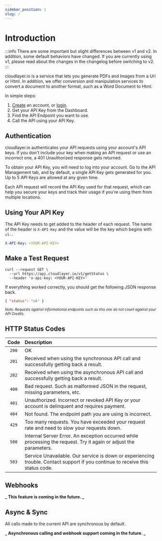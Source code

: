 ```yaml
---
sidebar_position: 1
slug: /
---
```



# Introduction

<BaseUrlCodeBlock title="API Base URL - v2" />

:::info
There are some important but slight differences between v1 and v2. In addition, some default behaviors have changed. If you are currently using v1, please read about the changes in the changelog before switching to v2.
:::

cloudlayer.io is a service that lets you generate PDFs and Images from a Url or Html. In addition, we offer conversion and manipulation services to convert a document to another format, such as a Word Document to Html.

In simple steps:

1. [Create](https://cloudlayer.io/auth/register) an account, or [login](https://cloudlayer.io/auth/login).
2. Get your API Key from the Dashboard.
3. Find the API Endpoint you want to use.
4. Call the API using your API Key.

## Authentication

cloudlayer.io authenticates your API requests using your account's API keys. If you don't include your key when making an API request or use an incorrect one, a 401 Unauthorized response gets returned.

To obtain your API Key, you will need to log into your account. Go to the API Management tab, and by default, a single API Key gets generated for you. Up to 5 API Keys are allowed at any given time.

Each API request will record the API Key used for that request, which can help you secure your keys and track their usage if you're using them from multiple locations.

## Using Your API Key

The API Key needs to get added to the header of each request. The name of the header is `X-API-Key` and the value will be the key which begins with `cl-`.

```yaml title="API Key Example"
X-API-Key: <YOUR-API-KEY>
```

## Make a Test Request

```shell
curl --request GET \
  --url https://api.cloudlayer.io/v1/getStatus \
  --header 'x-api-key: <YOUR-API-KEY>'
```

If everything worked correctly, you should get the following JSON response back.

```json
{ "status": "ok" }
```

_<sup>Note: Requests against informational endpoints such as this one do not count against your API Credits.</sup>_

## HTTP Status Codes

| Code  | Description                                                                                                                    |
| :---: | :----------------------------------------------------------------------------------------------------------------------------- |
| `200` | OK                                                                                                                             |
| `201` | Received when using the synchronous API call and successfully getting back a result.                                           |
| `202` | Received when using the asynchronous API call and successfully getting back a result.                                          |
| `400` | Bad request. Such as malformed JSON in the request, missing parameters, etc.                                                   |
| `401` | Unauthorized. Incorrect or revoked API Key or your account is delinquent and requires payment.                                 |
| `404` | Not found. The endpoint path you are using is incorrect.                                                                       |
| `429` | Too many requests. You have exceeded your request rate and need to slow your requests down.                                    |
| `500` | Internal Server Error. An exception occurred while processing the request. Try it again or adjust the parameters.              |
| `503` | Service Unavailable. Our service is down or experiencing trouble. Contact support if you continue to receive this status code. |

## Webhooks

**_ This feature is coming in the future. _**

## Async & Sync

All calls made to the current API are synchronous by default.

**_ Asynchronous calling and webhook support coming in the future. _**
